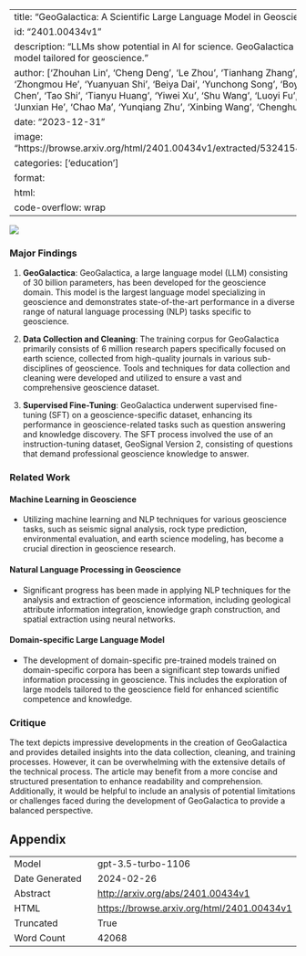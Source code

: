
---
title: "GeoGalactica: A Scientific Large Language Model in Geoscience"
id: "2401.00434v1"
description: "LLMs show potential in AI for science. GeoGalactica is a large language model tailored for geoscience."
author: ['Zhouhan Lin', 'Cheng Deng', 'Le Zhou', 'Tianhang Zhang', 'Yi Xu', 'Yutong Xu', 'Zhongmou He', 'Yuanyuan Shi', 'Beiya Dai', 'Yunchong Song', 'Boyi Zeng', 'Qiyuan Chen', 'Tao Shi', 'Tianyu Huang', 'Yiwei Xu', 'Shu Wang', 'Luoyi Fu', 'Weinan Zhang', 'Junxian He', 'Chao Ma', 'Yunqiang Zhu', 'Xinbing Wang', 'Chenghu Zhou']
date: "2023-12-31"
image: "https://browse.arxiv.org/html/2401.00434v1/extracted/5324154/imgs/timeline.png"
categories: ['education']
format:
  html:
    code-overflow: wrap
---

![](https://browse.arxiv.org/html/2401.00434v1/extracted/5324154/imgs/timeline.png)

### Major Findings

1. **GeoGalactica**: GeoGalactica, a large language model (LLM) consisting of 30 billion parameters, has been developed for the geoscience domain. This model is the largest language model specializing in geoscience and demonstrates state-of-the-art performance in a diverse range of natural language processing (NLP) tasks specific to geoscience.

2. **Data Collection and Cleaning**: The training corpus for GeoGalactica primarily consists of 6 million research papers specifically focused on earth science, collected from high-quality journals in various sub-disciplines of geoscience. Tools and techniques for data collection and cleaning were developed and utilized to ensure a vast and comprehensive geoscience dataset.

3. **Supervised Fine-Tuning**: GeoGalactica underwent supervised fine-tuning (SFT) on a geoscience-specific dataset, enhancing its performance in geoscience-related tasks such as question answering and knowledge discovery. The SFT process involved the use of an instruction-tuning dataset, GeoSignal Version 2, consisting of questions that demand professional geoscience knowledge to answer.

### Related Work

#### Machine Learning in Geoscience
- Utilizing machine learning and NLP techniques for various geoscience tasks, such as seismic signal analysis, rock type prediction, environmental evaluation, and earth science modeling, has become a crucial direction in geoscience research.

#### Natural Language Processing in Geoscience
- Significant progress has been made in applying NLP techniques for the analysis and extraction of geoscience information, including geological attribute information integration, knowledge graph construction, and spatial extraction using neural networks.

#### Domain-specific Large Language Model
- The development of domain-specific pre-trained models trained on domain-specific corpora has been a significant step towards unified information processing in geoscience. This includes the exploration of large models tailored to the geoscience field for enhanced scientific competence and knowledge.

### Critique
The text depicts impressive developments in the creation of GeoGalactica and provides detailed insights into the data collection, cleaning, and training processes. However, it can be overwhelming with the extensive details of the technical process. The article may benefit from a more concise and structured presentation to enhance readability and comprehension. Additionally, it would be helpful to include an analysis of potential limitations or challenges faced during the development of GeoGalactica to provide a balanced perspective.

## Appendix

|          |          |
|----------|----------|
| Model     | gpt-3.5-turbo-1106       |
| Date Generated     | 2024-02-26       |
| Abstract | [http://arxiv.org/abs/2401.00434v1](http://arxiv.org/abs/2401.00434v1)        |
| HTML     | [https://browse.arxiv.org/html/2401.00434v1](https://browse.arxiv.org/html/2401.00434v1)       |
| Truncated       | True       |
| Word Count       | 42068       |